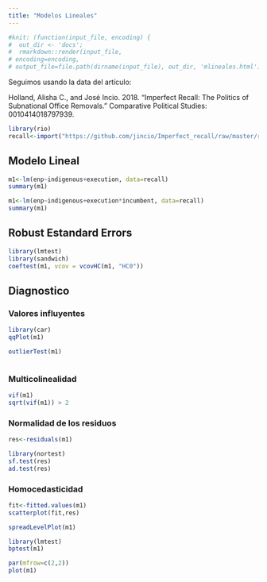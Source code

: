 ```yaml
---
title: "Modelos Lineales"
---
```



```r
#knit: (function(input_file, encoding) {
#  out_dir <- 'docs';
#  rmarkdown::render(input_file,
# encoding=encoding,
# output_file=file.path(dirname(input_file), out_dir, 'mlineales.html'))})
```

Seguimos usando la data del artículo:

Holland, Alisha C., and José Incio. 2018. “Imperfect Recall: The Politics of Subnational Office Removals.” Comparative Political Studies: 0010414018797939.

```r
library(rio)
recall<-import("https://github.com/jincio/Imperfect_recall/raw/master/recalldataset.dta")
```

## Modelo Lineal 

```r
m1<-lm(enp~indigenous+execution, data=recall)
summary(m1)
```

```r
m1<-lm(enp~indigenous+execution*incumbent, data=recall)
summary(m1)
```

## Robust Estandard Errors


```r
library(lmtest)
library(sandwich)
coeftest(m1, vcov = vcovHC(m1, "HC0")) 
```

## Diagnostico

### Valores influyentes 

```r
library(car)
qqPlot(m1)
```

```r
outlierTest(m1) 
```

```r

```

### Multicolinealidad

```r
vif(m1)
sqrt(vif(m1)) > 2 
```

### Normalidad de los residuos 

```r
res<-residuals(m1)
```

```r
library(nortest)
sf.test(res)
ad.test(res)
```

### Homocedasticidad

```r
fit<-fitted.values(m1)
scatterplot(fit,res)
```

```r
spreadLevelPlot(m1)
```

```r
library(lmtest)
bptest(m1)
```

```r
par(mfrow=c(2,2))
plot(m1)
```

